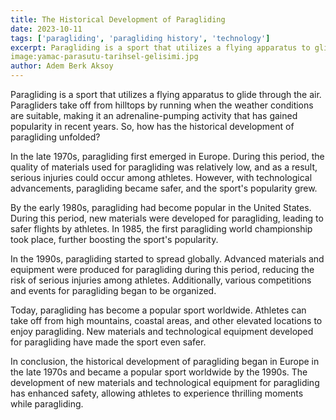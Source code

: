 ```yaml
---
title: The Historical Development of Paragliding
date: 2023-10-11
tags: ['paragliding', 'paragliding history', 'technology']
excerpt: Paragliding is a sport that utilizes a flying apparatus to glide through the air. Paragliders take off from hilltops by running when the weather conditions are suitable, making it an adrenaline-pumping activity that has gained popularity in recent years. So, how has the historical development of paragliding unfolded?
image:yamac-parasutu-tarihsel-gelisimi.jpg
author: Adem Berk Aksoy
---
```


Paragliding is a sport that utilizes a flying apparatus to glide through the air. Paragliders take off from hilltops by running when the weather conditions are suitable, making it an adrenaline-pumping activity that has gained popularity in recent years. So, how has the historical development of paragliding unfolded?

In the late 1970s, paragliding first emerged in Europe. During this period, the quality of materials used for paragliding was relatively low, and as a result, serious injuries could occur among athletes. However, with technological advancements, paragliding became safer, and the sport's popularity grew.

By the early 1980s, paragliding had become popular in the United States. During this period, new materials were developed for paragliding, leading to safer flights by athletes. In 1985, the first paragliding world championship took place, further boosting the sport's popularity.

In the 1990s, paragliding started to spread globally. Advanced materials and equipment were produced for paragliding during this period, reducing the risk of serious injuries among athletes. Additionally, various competitions and events for paragliding began to be organized.

Today, paragliding has become a popular sport worldwide. Athletes can take off from high mountains, coastal areas, and other elevated locations to enjoy paragliding. New materials and technological equipment developed for paragliding have made the sport even safer.

In conclusion, the historical development of paragliding began in Europe in the late 1970s and became a popular sport worldwide by the 1990s. The development of new materials and technological equipment for paragliding has enhanced safety, allowing athletes to experience thrilling moments while paragliding.
